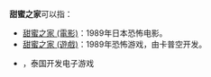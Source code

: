 '''甜蜜之家'''可以指：
* [[甜蜜之家_(電影)|甜蜜之家 (電影)]]：1989年日本恐怖电影。
* [[甜蜜之家_(遊戲)|甜蜜之家 (遊戲)]]：1989年恐怖游戏，由卡普空开发。
*{{le|甜蜜之家生存|Home Sweet Home (2017 video game)}}，泰国开发电子游戏
{{Disambiguation|cat=四字作品消歧义}}